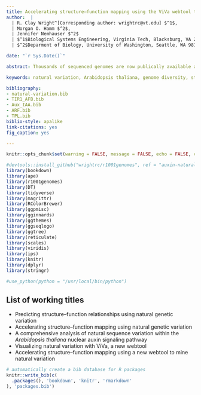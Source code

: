 ```yaml
---
title: Accelerating structure–function mapping using the ViVa webtool to mine natural variation 
author:  |
  | R. Clay Wright^[Corresponding author: wrightrc@vt.edu] $^1$, 
  | Morgan O. Hamm $^2$,
  | Jennifer Nemhauser $^2$
  | $^1$Biological Systems Engineering, Virginia Tech, Blacksburg, VA 24061, 
  | $^2$Deparment of Biology, University of Washington, Seattle, WA 98195

date: "`r Sys.Date()`"

abstract: Thousands of sequenced genomes are now publically available and represent a large swath of plant evolution; yet, much of this data remains inaccessible to researchers without significant bioinformatics experience. Here, we present a webtool called ViVa (Visualizing Variation) which aims to empower any researcher to take advantage of the amazing genetic resource collected in the Arabidopsis 1001 Genomes Project. ViVa facilates data mining on the gene, gene family or gene network level. To test the utility and accessibility of ViVa, we assembled a team with a range of expertise with biology and bioinformatics to analyze the natural variation in the well-studied nuclear auxin signaling pathway. Our analysis has provided further confirmation of existing knowledge and has also helped generate new hypotheses regarding this well studied pathway. These results highlight how natural variation can be used to generate and test hypotheses about less studied gene families and networks, especially when paired with biochemical and genetic characterization. ViVa is also readily extensible to newly emerging databases of genetic variation, such as the 3,000 Rice Genomes Project. 

keywords: natural variation, Arabidopsis thaliana, genome diversity, structure, function, genotype, phenotype, bioconductor, bookdown, r markdown

bibliography:
- natural-variation.bib
- TIR1_AFB.bib
- Aux_IAA.bib
- ARF.bib
- TPL.bib
biblio-style: apalike
link-citations: yes
fig_caption: yes

---
```


```r
knitr::opts_chunk$set(warning = FALSE, message = FALSE, echo = FALSE, collapse = TRUE, comment = "#>", tidy = TRUE, cache = TRUE, cache.lazy = FALSE, out.width = "90%", fig.height=4, fig.width=7, out.extra='style="margin: auto; display: block; padding-top: 15px;"')

#devtools::install_github("wrightrc/r1001genomes", ref = "auxin-natural-variation")
library(bookdown)
library(ape)
library(r1001genomes)
library(DT)
library(tidyverse)
library(magrittr)
library(RColorBrewer)
library(ggpmisc)
library(gginnards)
library(ggthemes)
library(ggseqlogo)
library(ggtree)
library(reticulate)
library(scales)
library(viridis)
library(ips)
library(knitr)
library(dplyr)
library(stringr)

#use_python(python = "/usr/local/bin/python")
```

## List of working titles  
* Predicting structure--function relationships using natural genetic variation 
* Accelerating structure--function mapping using natural genetic variation 
* A comprehensive analysis of natural sequence variation within the <i>Arabidopsis thaliana</i> nuclear auxin signaling pathway 
* Visualizing natural variation with ViVa, a new webtool
* Accelerating structure–function mapping using a new webtool to mine natural variation


```r
# automatically create a bib database for R packages
knitr::write_bib(c(
  .packages(), 'bookdown', 'knitr', 'rmarkdown'
), 'packages.bib')
```
